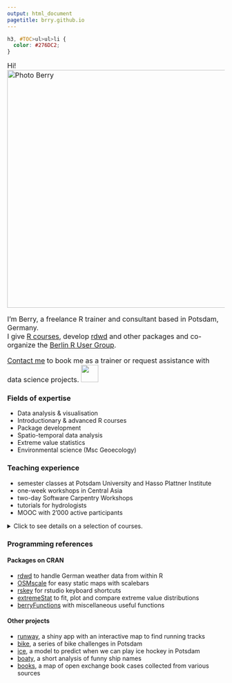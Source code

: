 ```yaml
---
output: html_document
pagetitle: brry.github.io
---
```



```css
h3, #TOC>ul>ul>li {
  color: #276DC2;
}
```

<font size="3">
Hi!
<a href="https://github.com/brry/brry.github.io/raw/master/course22z.jpg"><img src="https://github.com/brry/brry.github.io/raw/master/course22z.jpg" width="550" alt="Photo Berry"></a>

I'm Berry, a freelance R trainer and consultant based in Potsdam, Germany.   
I give [R courses](https://bookdown.org/brry/course), 
develop [rdwd](https://github.com/brry/rdwd#rdwd) and other packages and co-organize the [Berlin R User Group](https://www.meetup.com/de-DE/Berlin-R-Users-Group/).

[Contact me](mailto:berry-b@gmx.de) to book me as a trainer or request assistance with data science projects.
<img src="https://github.com/brry/course/raw/master/externalfig/Blogo.png" width="40">


</font>

### Fields of expertise

- Data analysis & visualisation
- Introductionary & advanced R courses
- Package development
- Spatio-temporal data analysis
- Extreme value statistics
- Environmental science (Msc Geoecology)

### Teaching experience

- semester classes at Potsdam University and Hasso Plattner Institute
- one-week workshops in Central Asia
- two-day Software Carpentry Workshops
- tutorials for hydrologists
- MOOC with 2'000 active participants


<details>
  <summary>Click to see details on a selection of courses.</summary>

<br>
GE = [Geoecology](https://www.uni-potsdam.de/en/umwelt/study-program-geoecology/overview) study program at Potsdam University
```r
tab <- readxl::read_excel("Teaching_Overview.xlsx")
#knitr::kable(tab, format="html", col.names=NULL)
library(magrittr)
suppressPackageStartupMessages(library(huxtable))
ht <- huxtable::hux(tab, add_colnames=FALSE)
ht %>%
  set_all_borders(1) %>%
  set_markdown() %>% 
  set_valign("middle") %>% 
  set_bottom_padding(0)
```

</details>

### Programming references

#### Packages on CRAN
- [rdwd](https://github.com/brry/rdwd#rdwd) to handle German weather data from within R
- [OSMscale](https://github.com/brry/OSMscale#intro) for easy static maps with scalebars
- [rskey](https://github.com/brry/rskey#rskey) for rstudio keyboard shortcuts
- [extremeStat](https://github.com/brry/extremeStat#intro) to fit, plot and compare extreme value distributions
- [berryFunctions](https://cran.r-project.org/web/packages/berryFunctions/vignettes/berryFunctions.html) with miscellaneous useful functions

#### Other projects
- [runway](https://github.com/brry/runway#runway), a shiny app with an interactive map to find running tracks
- [bike](https://github.com/brry/bike), a series of bike challenges in Potsdam
- [ice](https://github.com/brry/ice#ice-hockey-playability-prediction), a model to predict when we can play ice hockey in Potsdam
- [boaty](https://github.com/brry/boaty#boaty), a short analysis of funny ship names
- [books](https://brry.github.io/books), a map of open exchange book cases collected from various sources
